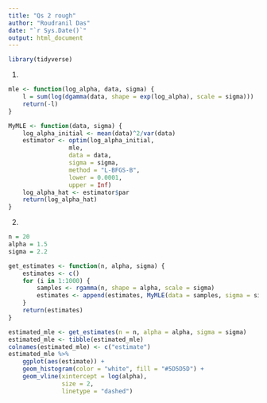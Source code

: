 ```yaml
---
title: "Qs 2 rough"
author: "Roudranil Das"
date: "`r Sys.Date()`"
output: html_document
---
```


```r
library(tidyverse)
```


1. 
```r
mle <- function(log_alpha, data, sigma) {
    l = sum(log(dgamma(data, shape = exp(log_alpha), scale = sigma)))
    return(-l)
}

MyMLE <- function(data, sigma) {
    log_alpha_initial <- mean(data)^2/var(data)
    estimator <- optim(log_alpha_initial,
                 mle,
                 data = data,
                 sigma = sigma,
                 method = "L-BFGS-B",
                 lower = 0.0001,
                 upper = Inf)
    log_alpha_hat <- estimator$par
    return(log_alpha_hat)
}
```

2. 
```r
n = 20
alpha = 1.5
sigma = 2.2

get_estimates <- function(n, alpha, sigma) {
    estimates <- c()
    for (i in 1:1000) {
        samples <- rgamma(n, shape = alpha, scale = sigma)
        estimates <- append(estimates, MyMLE(data = samples, sigma = sigma))
    }
    return(estimates)
}

estimated_mle <- get_estimates(n = n, alpha = alpha, sigma = sigma)
estimated_mle <- tibble(estimated_mle)
colnames(estimated_mle) <- c("estimate")
estimated_mle %>% 
    ggplot(aes(estimate)) +
    geom_histogram(color = "white", fill = "#5D5D5D") +
    geom_vline(xintercept = log(alpha), 
               size = 2,
               linetype = "dashed")
```


